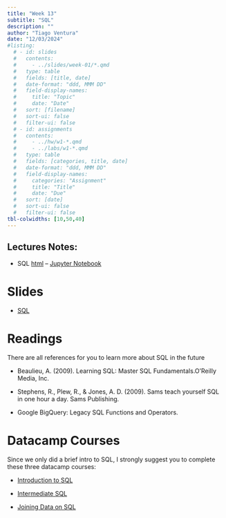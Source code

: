 ```yaml
---
title: "Week 13"
subtitle: "SQL"
description: ""
author: "Tiago Ventura"
date: "12/03/2024"
#listing:
  # - id: slides
  #   contents:
  #     - ../slides/week-01/*.qmd
  #   type: table
  #   fields: [title, date]
  #   date-format: "ddd, MMM DD"
  #   field-display-names:
  #     title: "Topic"
  #     date: "Date"
  #   sort: [filename]
  #   sort-ui: false
  #   filter-ui: false
  # - id: assignments
  #   contents:
  #     - ../hw/w1-*.qmd
  #     - ../labs/w1-*.qmd
  #   type: table
  #   fields: [categories, title, date]
  #   date-format: "ddd, MMM DD"
  #   field-display-names:
  #     categories: "Assignment"
  #     title: "Title"
  #     date: "Due"
  #   sort: [date]
  #   sort-ui: false
  #   filter-ui: false
tbl-colwidths: [10,50,40]
---
```


## Lectures Notes:

-   SQL [html](/lecture_notes/week-13/_week_13_sql.html) -- <a href="/lecture_notes/week-13/_week_13_sql.ipynb" download> Jupyter Notebook </a>

# Slides

-   [SQL](/slides/week-13.html)

# Readings

There are all references for you to learn more about SQL in the future

-   Beaulieu, A. (2009). Learning SQL: Master SQL Fundamentals.O'Reilly Media, Inc.

-   Stephens, R., Plew, R., & Jones, A. D. (2009). Sams teach yourself SQL in one hour a day.</a> Sams Publishing.

-   Google BigQuery: Legacy SQL Functions and Operators.</a>

    </p>

    </li>

# Datacamp Courses

Since we only did a brief intro to SQL, I strongly suggest you to complete these three datacamp courses:

-   [Introduction to SQL](https://app.datacamp.com/learn/courses/introduction-to-sql)

-   [Intermediate SQL](https://app.datacamp.com/learn/courses/intermediate-sql)

-   [Joining Data on SQL](https://app.datacamp.com/learn/courses/joining-data-in-sql)
